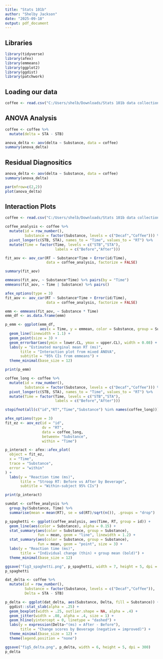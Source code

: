 ---
title: "Stats 101b"
author: "Shelby Jackson"
date: "2025-09-18"
output: pdf_document
---
## Libraries
```{r lib}
library(tidyverse)
library(afex)
library(emmeans)
library(ggplot2)
library(ggdist)
library(patchwork)
```

## Loading our data
```{r data}
coffee <- read.csv("C:/Users/shelb/Downloads/Stats 101b data collection - Sheet1.csv")

```

## ANOVA Analysis
```{r a}
coffee <- coffee %>%
  mutate(delta = STA - STB)

anova_delta <- aov(delta ~ Substance, data = coffee)
summary(anova_delta)

```

## Residual Diagnositics
```{r res}
anova_delta <- aov(delta ~ Substance, data = coffee)
summary(anova_delta)

par(mfrow=c(2,2))  
plot(anova_delta)
```

## Interaction Plots
```{r inter}
coffee <- read.csv("C:/Users/shelb/Downloads/Stats 101b data collection - Sheet1.csv")

coffee_analysis <- coffee %>% 
  mutate(id = row_number(),
         Substance = factor(Substance, levels = c("Decaf","Coffee"))) %>%
  pivot_longer(c(STB, STA), names_to = "Time", values_to = "RT") %>%
  mutate(Time = factor(Time, levels = c("STB","STA"),
                       labels = c("Before","After")))

fit_aov <- aov_car(RT ~ Substance*Time + Error(id/Time), 
                   data = coffee_analysis, factorize = FALSE)

summary(fit_aov)

```

```{r 1}
emmeans(fit_aov, ~ Substance*Time) %>% pairs(by = "Time")
emmeans(fit_aov, ~ Time | Substance) %>% pairs()

```

```{r 2}

afex_options(type = 3)
fit_aov <- aov_car(RT ~ Substance*Time + Error(id/Time), 
                   data = coffee_analysis, factorize = FALSE)

emm <- emmeans(fit_aov, ~ Substance * Time)
emm_df <- as.data.frame(emm)

p_emm <- ggplot(emm_df,
                aes(x = Time, y = emmean, color = Substance, group = Substance)) +
  geom_line(linewidth = 1.1) +
  geom_point(size = 3) +
  geom_errorbar(aes(ymin = lower.CL, ymax = upper.CL), width = 0.08) +
  labs(y = "Estimated marginal mean RT (ms)",
       title = "Interaction plot from mixed ANOVA",
       subtitle = "95% CIs from emmeans") +
  theme_minimal(base_size = 12)

print(p_emm)

```

```{r 3}
coffee_long <- coffee %>%
  mutate(id = row_number(),
         Substance = factor(Substance, levels = c("Decaf","Coffee"))) %>%
  pivot_longer(c(STB, STA), names_to = "Time", values_to = "RT") %>%
  mutate(Time = factor(Time, levels = c("STB","STA"),
                       labels = c("Before","After")))

stopifnot(all(c("id","RT","Time","Substance") %in% names(coffee_long)))

afex_options(type = 3)
fit_ez <- aov_ez(id = "id",
                 dv = "RT",
                 data = coffee_long,
                 between= "Substance",
                 within = "Time")

p_interact <- afex::afex_plot(
  object = fit_ez,
  x = "Time",
  trace = "Substance",
  error = "within"
) +
  labs(y = "Reaction time (ms)",
       title = "Stroop RT: Before vs After by Beverage",
       subtitle = "Within-subject 95% CIs")

print(p_interact)

```

```{r 4}
sumdat <- coffee_analysis %>%
  group_by(Substance, Time) %>%
  summarise(mean = mean(RT), se = sd(RT)/sqrt(n()), .groups = "drop")

p_spaghetti <- ggplot(coffee_analysis, aes(Time, RT, group = id)) +
  geom_line(aes(color = Substance), alpha = 0.15) +
  stat_summary(aes(color = Substance, group = Substance),
               fun = mean, geom = "line", linewidth = 1.2) +
  stat_summary(aes(color = Substance, group = Substance),
               fun = mean, geom = "point", size = 3) +
  labs(y = "Reaction time (ms)",
       title = "Individual change (thin) + group mean (bold)") +
  theme_minimal(base_size = 12)

ggsave("fig3_spaghetti.png", p_spaghetti, width = 7, height = 5, dpi = 300)
p_spaghetti

```

```{r 5}
dat_delta <- coffee %>%
  mutate(id = row_number(),
         Substance = factor(Substance, levels = c("Decaf","Coffee")),
         Delta = STA - STB)

p_delta <- ggplot(dat_delta, aes(Substance, Delta, fill = Substance)) +
  ggdist::stat_slab(alpha = .25) +
  geom_boxplot(width = .25, outlier.shape = NA, alpha = .4) +
  geom_jitter(width = .08, alpha = .4, size = 1) +
  geom_hline(yintercept = 0, linetype = "dashed") +
  labs(y = expression(Delta~"(ms) = After - Before"),
       title = "Change scores by Beverage (negative = improved)") +
  theme_minimal(base_size = 12) +
  theme(legend.position = "none")

ggsave("fig5_delta.png", p_delta, width = 6, height = 5, dpi = 300)
p_delta

```